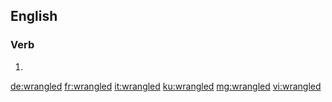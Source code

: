 ==English==

===Verb===
{{head|en|verb form}}

# {{en-past of|wrangle}}

[[de:wrangled]]
[[fr:wrangled]]
[[it:wrangled]]
[[ku:wrangled]]
[[mg:wrangled]]
[[vi:wrangled]]